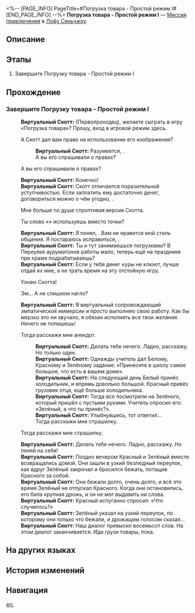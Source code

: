 <%-- [PAGE_INFO]
PageTitle=#Погрузка товара - Простой режим I#
[END_PAGE_INFO] --%>
{{Дополнить|Диалоги.}}
{{Миссия Инфобокс
|id              = 8025228
|Название        = 
|Изображение     = Миссия Погрузка товара - Простой режим I.png
|Тип             = Миссия приключения
|Событие         = 
|Глава           = 
|Условия         = 
|Персонажи       = Виртуальный Скотт; Первопроходец
|СтартЛокация    = [[Лофу Сяньчжоу]] — [[«Рассекатель небес»]]
|Мир             = Лофу Сяньчжоу
|Предыдущая      = 
|Следующая       = 
|Награды         = 
}}
'''Погрузка товара - Простой режим I''' — [[Миссия приключения]] в [[Лофу Сяньчжоу]].

==Описание==
{{Описание|<!--официальное описание из Перекрёстка судеб-->}}

==Этапы==
# Завершите Погрузку товара - Простой режим I

==Прохождение==
{{Дополнить}}
===Завершите Погрузку товара - Простой режим I===
{{Описание миссии|тип=Миссия приключения|локация=«Рассекатель небес»|Завершите Погрузку товара - Простой режим I}}
{{Диалог Начало}}

:{{tx}}
:'''Виртуальный Скотт:''' {{MC|ж=Уважаемая|м=Уважаемый}} (Первопроходец), желаете сыграть в игру «Погрузка товара»? Прошу, вход в игровой режим здесь.
:{{Диалог|Стрелка}} А Скотт дал вам право на использование его изображения?
::'''Виртуальный Скотт:''' Разумеется, {{MC|ж=уважаемая|м=уважаемый}}.
::А вы его спрашивали о правах?
:{{Диалог|Стрелка}} А вы его спрашивали о правах?
:'''Виртуальный Скотт:''' Конечно!
:'''Виртуальный Скотт:''' Скотт отличается поразительной уступчивостью. Если заплатить ему достаточно денег, договориться можно о чём угодно, {{MC|ж=уважаемая|м=уважаемый}}.
:{{Диалог|Стрелка}} Мне больше по душе строптивая версия Скотта.
:{{Диалог|Стрелка}} Ты слово «{{MC|ж=уважаемая|м=уважаемый}}» используешь вместо точки?
:'''Виртуальный Скотт:''' Я понял, {{MC|ж=уважаемая|м=уважаемый}}. Вам не нравится мой стиль общения. Я постараюсь исправиться, {{MC|ж=уважаемая|м=уважаемый}}.
:'''Виртуальный Скотт:''' Ты и тут занимаешься погрузками? В Переулке ауруматонов работы мало, теперь ещё на празднике при храме подрабатываешь?
:'''Виртуальный Скотт:''' Если у тебя денег куры не клюют, лучше отдай их мне, а не трать время на эту отстойную игру.
:{{Диалог|Стрелка}} Узнаю Скотта!
:{{Диалог|Стрелка}} Эм... А не слишком нагло?
:'''Виртуальный Скотт:''' Я виртуальный сопровождающий эмпатической иммерсии и просто выполняю свою работу. Как бы мерзко это ни звучало, я обязан исполнять все твои желания. Ничего не попишешь!
:{{Диалог|Стрелка}} Тогда расскажи мне анекдот.
::'''Виртуальный Скотт:''' Делать тебе нечего. Ладно, расскажу. Но только один.
::'''Виртуальный Скотт:''' Однажды учитель дал Белому, Красному и Зелёному задание: «Принесите в школу самое большое, что есть в вашем доме».
::'''Виртуальный Скотт:''' На следующий день Белый принёс холодильник, и впрямь довольно большой. Красный привёз грузовик отца, ещё больше холодильника.
::'''Виртуальный Скотт:''' Тогда все посмотрели на Зелёного, который пришёл с пустыми руками. Учитель спросил его: «Зелёный, а что ты принёс?».
::'''Виртуальный Скотт:''' Улыбнувшись, тот ответил...
::Тогда расскажи мне страшилку.
:{{Диалог|Стрелка}} Тогда расскажи мне страшилку.
:'''Виртуальный Скотт:''' Делать тебе нечего. Ладно, расскажу. Но пеняй на себя!
:'''Виртуальный Скотт:''' Поздно вечером Красный и Зелёный вместе возвращались домой. Они зашли в узкий безлюдный переулок, как вдруг Зелёный закричал и бросился бежать, потащив Красного за собой.
:'''Виртуальный Скотт:''' Они бежали долго, очень долго, и всё это время Зелёный не отпускал Красного. Когда они остановились, его била крупная дрожь, и он не мог выдавить ни слова.
:'''Виртуальный Скотт:''' Красный испуганно спросил: «Что случилось?»
:'''Виртуальный Скотт:''' Зелёный указал на узкий переулок, по которому они только что бежали, и дрожащим голосом сказал...
:'''Виртуальный Скотт:''' Наш диалог превысил восемьсот слов. На этом диалог заканчивается. Иди грузи товары, пока.
:{{tx}}
{{Диалог Конец}}

==На других языках==
{{На других языках
|en   = Inventory Arrangement Easy Mode I
|zhs  = 「码放货物」简单模式I
|zht  = 「堆放貨物」簡單模式I
|ja   = 「貨物整理」難易度・簡単I
|ko   = 「화물 적재」 쉬움 모드 I
|es   = Cargamento de mercancía: modo fácil&nbsp;I
|fr   = Mode facile I de Gestion du chargement
|ru   = Погрузка товара - Простой режим I
|th   = โหลดสินค้าโหมดง่าย I
|vi   = "Sắp Xếp Hàng Hóa" Chế Độ Dễ I
|de   = Lagerverwaltung – Leichter Modus I
|id   = "Penataan Barang" Mode Gampang I
|pt   = Organização de Inventário - Modo Fácil I
}}

==История изменений==
{{История изменений|3.5}}

==Навигация==
{{Миссия приключения Навбокс|Глава }}

[[en:]]
